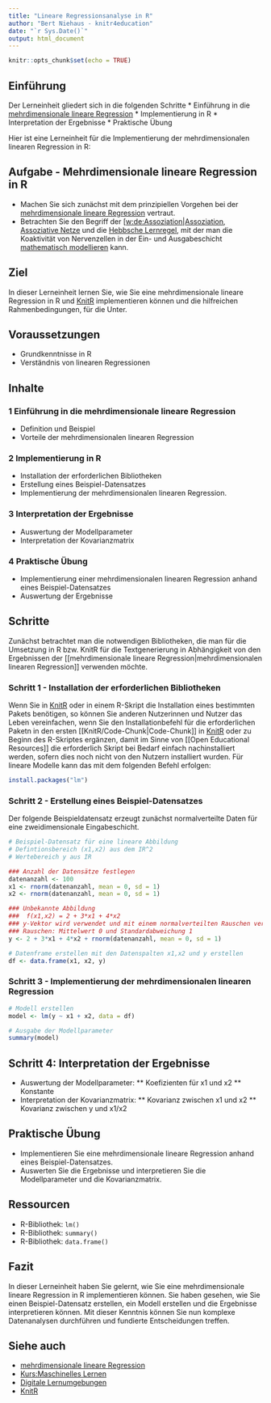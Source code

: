 ```yaml
---
title: "Lineare Regressionsanalyse in R"
author: "Bert Niehaus - knitr4education"
date: "`r Sys.Date()`"
output: html_document
---
```


```r
knitr::opts_chunk$set(echo = TRUE)
```

##  Einführung
Der Lerneinheit gliedert sich in die folgenden Schritte
* Einführung in die [mehrdimensionale lineare Regression](https://de.wikiversity.org/wiki/mehrdimensionale_lineare_Regression)
* Implementierung in R
* Interpretation der Ergebnisse
* Praktische Übung

Hier ist eine Lerneinheit für die Implementierung der mehrdimensionalen linearen Regression in R:

##  Aufgabe - Mehrdimensionale lineare Regression in R
* Machen Sie sich zunächst mit dem prinzipiellen Vorgehen bei der [mehrdimensionale lineare Regression](https://de.wikiversity.org/wiki/mehrdimensionale_lineare_Regression) vertraut.
* Betrachten Sie den Begriff der [[w:de:Assoziation|Assoziation](https://de.wikipedia.org/wiki/Assoziation), [Assoziative Netze](https://de.wikiversity.org/wiki/assoziative_Netze) und die [Hebbsche Lernregel](https://de.wikiversity.org/wiki/Maschinelles_Lernen/Hebbsche:Lernregel), mit der man die Koaktivität von Nervenzellen in der Ein- und Ausgabeschicht [mathematisch modellieren](https://de.wikiversity.org/wiki/Kurs:Mathematische_Modellbildung) kann.

##  Ziel
In dieser Lerneinheit lernen Sie, wie Sie eine mehrdimensionale lineare Regression in R und [KnitR](https://de.wikiversity.org/wiki/KnitR) implementieren können und die hilfreichen Rahmenbedingungen, für die Unter.

##  Voraussetzungen

* Grundkenntnisse in R
* Verständnis von linearen Regressionen

##  Inhalte

###  1 Einführung in die mehrdimensionale lineare Regression
* Definition und Beispiel
* Vorteile der mehrdimensionalen linearen Regression

###  2 Implementierung in R
* Installation der erforderlichen Bibliotheken
* Erstellung eines Beispiel-Datensatzes
* Implementierung der mehrdimensionalen linearen Regression.

###  3 Interpretation der Ergebnisse
* Auswertung der Modellparameter
* Interpretation der Kovarianzmatrix

###  4 Praktische Übung
* Implementierung einer mehrdimensionalen linearen Regression anhand eines Beispiel-Datensatzes
* Auswertung der Ergebnisse

##  Schritte
Zunächst betrachtet man die notwendigen Bibliotheken, die man für die Umsetzung in R bzw. KnitR für die Textgenerierung in Abhängigkeit von den Ergebnissen der [[mehrdimensionale lineare Regression|mehrdimensionalen linearen Regression]] verwenden möchte.

###  Schritt 1 - Installation der erforderlichen Bibliotheken
Wenn Sie in [KnitR](https://de.wikiversity.org/wiki/KnitR) oder in einem R-Skript die Installation eines bestimmten Pakets benötigen, so können Sie anderen Nutzerinnen und Nutzer das Leben vereinfachen, wenn Sie den Installationbefehl für die erforderlichen Paketn in den ersten [[KnitR/Code-Chunk|Code-Chunk]] in [KnitR](https://de.wikiversity.org/wiki/KnitR) oder zu Beginn des R-Skriptes ergänzen, damit im Sinne von [[Open Educational Resources]] die erforderlich Skript bei Bedarf einfach nachinstalliert werden, sofern dies noch nicht von den Nutzern installiert wurden. Für lineare Modelle kann das mit dem folgenden Befehl erfolgen:

```r
install.packages("lm")
```

###  Schritt 2 - Erstellung eines Beispiel-Datensatzes
Der folgende Beispieldatensatz erzeugt zunächst normalverteilte Daten für eine zweidimensionale Eingabeschicht.
```r
# Beispiel-Datensatz für eine lineare Abbildung
# Defintionsbereich (x1,x2) aus dem IR^2
# Wertebereich y aus IR

### Anzahl der Datensätze festlegen
datenanzahl <- 100
x1 <- rnorm(datenanzahl, mean = 0, sd = 1)
x2 <- rnorm(datenanzahl, mean = 0, sd = 1)

### Unbekannte Abbildung
###  f(x1,x2) = 2 + 3*x1 + 4*x2
### y-Vektor wird verwendet und mit einem normalverteilten Rauschen versehen
### Rauschen: Mittelwert 0 und Standardabweichung 1
y <- 2 + 3*x1 + 4*x2 + rnorm(datenanzahl, mean = 0, sd = 1)

# Datenframe erstellen mit den Datenspalten x1,x2 und y erstellen
df <- data.frame(x1, x2, y)
```

###  Schritt 3 - Implementierung der mehrdimensionalen linearen Regression

```r
# Modell erstellen
model <- lm(y ~ x1 + x2, data = df)

# Ausgabe der Modellparameter
summary(model)
```

##  Schritt 4: Interpretation der Ergebnisse

* Auswertung der Modellparameter:
** Koefizienten für x1 und x2
** Konstante
* Interpretation der Kovarianzmatrix:
** Kovarianz zwischen x1 und x2
** Kovarianz zwischen y und x1/x2

##  Praktische Übung

* Implementieren Sie eine mehrdimensionale lineare Regression anhand eines Beispiel-Datensatzes.
* Auswerten Sie die Ergebnisse und interpretieren Sie die Modellparameter und die Kovarianzmatrix.

##  Ressourcen

* R-Bibliothek: `lm()`
* R-Bibliothek: `summary()`
* R-Bibliothek: `data.frame()`

##  Fazit

In dieser Lerneinheit haben Sie gelernt, wie Sie eine mehrdimensionale lineare Regression in R implementieren können. Sie haben gesehen, wie Sie einen Beispiel-Datensatz erstellen, ein Modell erstellen und die Ergebnisse interpretieren können. Mit dieser Kenntnis können Sie nun komplexe Datenanalysen durchführen und fundierte Entscheidungen treffen.

##  Siehe auch
* [mehrdimensionale lineare Regression](https://de.wikiversity.org/wiki/mehrdimensionale_lineare_Regression)
* [Kurs:Maschinelles Lernen](https://de.wikiversity.org/wiki/Kurs:Maschinelles_Lernen)
* [Digitale Lernumgebungen](https://de.wikiversity.org/wiki/Digitale_Lernumgebungen)
* [KnitR](https://de.wikiversity.org/wiki/KnitR)

